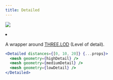 ```yaml
---
title: Detailed
---
```


[![](https://img.shields.io/badge/-storybook-%23ff69b4)](https://drei.vercel.app/?path=/story/abstractions-detailed--detailed-st)

<Grid cols={4}>
  <li>
    <Codesandbox id="12nmp" />
  </li>
</Grid>

A wrapper around [THREE.LOD](https://threejs.org/docs/#api/en/objects/LOD) (Level of detail).

```jsx
<Detailed distances={[0, 10, 20]} {...props}>
  <mesh geometry={highDetail} />
  <mesh geometry={mediumDetail} />
  <mesh geometry={lowDetail} />
</Detailed>
```
